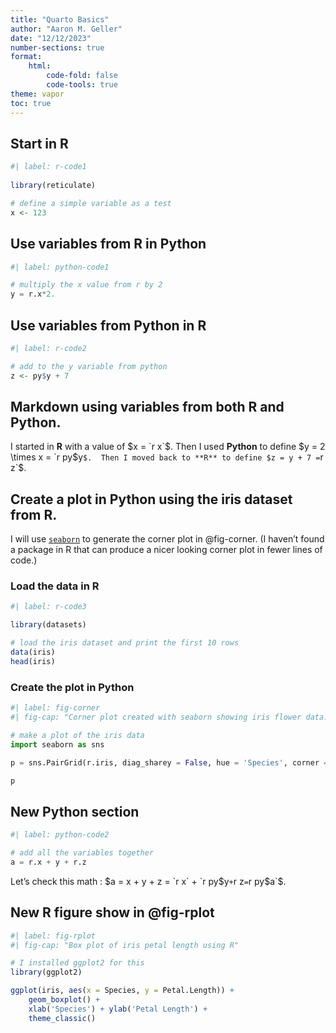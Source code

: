 ```yaml
---
title: "Quarto Basics"
author: "Aaron M. Geller"
date: "12/12/2023"
number-sections: true
format:
    html:
        code-fold: false
        code-tools: true
theme: vapor
toc: true
---
```


## Start in R
```r
#| label: r-code1
 
library(reticulate)

# define a simple variable as a test
x <- 123

```

## Use variables from R in Python
```python
#| label: python-code1

# multiply the x value from r by 2
y = r.x*2.

```


## Use variables from Python in R
```r
#| label: r-code2

# add to the y variable from python 
z <- py$y + 7
```

## Markdown using variables from both R and Python.

I started in **R** with a value of $x = `r x`$.  Then I used **Python** to define $y = 2 \times x = `r py$y`$.  Then I moved back to **R** to define $z = y + 7 = `r z`$.


## Create a plot in Python using the iris dataset from R.  

I will use  [`seaborn`](https://seaborn.pydata.org/) to generate the corner plot in @fig-corner. (I haven't found a package in R that can produce a nicer looking corner plot in fewer lines of code.) 

### Load the data in R
```r
#| label: r-code3

library(datasets)

# load the iris dataset and print the first 10 rows
data(iris)
head(iris)

```


### Create the plot in Python 


```python
#| label: fig-corner
#| fig-cap: "Corner plot created with seaborn showing iris flower data."

# make a plot of the iris data
import seaborn as sns

p = sns.PairGrid(r.iris, diag_sharey = False, hue = 'Species', corner = True).map_lower(sns.scatterplot).map_diag(sns.kdeplot).add_legend(bbox_to_anchor = (0.6, 0.6))

p

```

## New Python section
```python
#| label: python-code2

# add all the variables together
a = r.x + y + r.z

```

Let's check this math : $a = x + y + z = `r x` + `r py$y` + `r z` = `r py$a`$.

## New R figure show in @fig-rplot
```r
#| label: fig-rplot
#| fig-cap: "Box plot of iris petal length using R"

# I installed ggplot2 for this
library(ggplot2)

ggplot(iris, aes(x = Species, y = Petal.Length)) +
    geom_boxplot() +
    xlab('Species') + ylab('Petal Length') +
    theme_classic()

```
